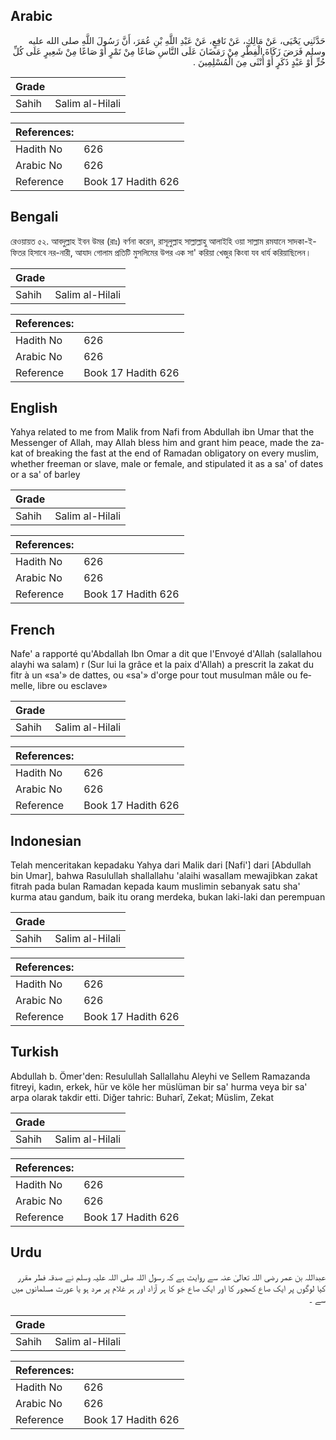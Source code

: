 ## Arabic


<div dir="rtl" lang="ar" style={{fontSize:'larger',backgroundColor:'#f8f9fa',padding:20}}>
حَدَّثَنِي يَحْيَى، عَنْ مَالِكٍ، عَنْ نَافِعٍ، عَنْ عَبْدِ اللَّهِ بْنِ عُمَرَ، أَنَّ رَسُولَ اللَّهِ صلى الله عليه وسلم فَرَضَ زَكَاةَ الْفِطْرِ مِنْ رَمَضَانَ عَلَى النَّاسِ صَاعًا مِنْ تَمْرٍ أَوْ صَاعًا مِنْ شَعِيرٍ عَلَى كُلِّ حُرٍّ أَوْ عَبْدٍ ذَكَرٍ أَوْ أُنْثَى مِنَ الْمُسْلِمِينَ ‏.‏
</div>
<div style={{backgroundColor:'#f8f9fa',padding:20, marginBottom: 10}}><table> <thead> <tr> <th>Grade</th> <th></th> </tr> </thead> <tbody> <tr><td>Sahih</td><td>Salim al-Hilali</td></tr></tbody></table><table> <thead> <tr> <th>References:</th> <th></th> </tr> </thead> <tbody><tr><td>Hadith No</td><td>626</td></tr><tr><td>Arabic No</td><td>626</td></tr><tr><td>Reference</td><td>Book 17 Hadith 626</td></tr></tbody></table></div>

## Bengali


<div dir="ltr" lang="bn" style={{fontSize:'larger',backgroundColor:'#f8f9fa',padding:20}}>
রেওয়ায়ত ৫২. আবদুল্লাহ ইবন উমর (রাঃ) বর্ণনা করেন, রাসূলুল্লাহ সাল্লাল্লাহু আলাইহি ওয়া সাল্লাম রমযানে সাদকা-ই-ফিতর হিসাবে নর-নারী, আযাদ গোলাম প্রতিটি মুসলিমের উপর এক সা' করিয়া খেজুর কিংবা যব ধার্য করিয়াছিলেন।
</div>
<div style={{backgroundColor:'#f8f9fa',padding:20, marginBottom: 10}}><table> <thead> <tr> <th>Grade</th> <th></th> </tr> </thead> <tbody> <tr><td>Sahih</td><td>Salim al-Hilali</td></tr></tbody></table><table> <thead> <tr> <th>References:</th> <th></th> </tr> </thead> <tbody><tr><td>Hadith No</td><td>626</td></tr><tr><td>Arabic No</td><td>626</td></tr><tr><td>Reference</td><td>Book 17 Hadith 626</td></tr></tbody></table></div>

## English


<div dir="ltr" lang="en" style={{fontSize:'larger',backgroundColor:'#f8f9fa',padding:20}}>
Yahya related to me from Malik from Nafi from Abdullah ibn Umar that the Messenger of Allah, may Allah bless him and grant him peace, made the zakat of breaking the fast at the end of Ramadan obligatory on every muslim, whether freeman or slave, male or female, and stipulated it as a sa' of dates or a sa' of barley
</div>
<div style={{backgroundColor:'#f8f9fa',padding:20, marginBottom: 10}}><table> <thead> <tr> <th>Grade</th> <th></th> </tr> </thead> <tbody> <tr><td>Sahih</td><td>Salim al-Hilali</td></tr></tbody></table><table> <thead> <tr> <th>References:</th> <th></th> </tr> </thead> <tbody><tr><td>Hadith No</td><td>626</td></tr><tr><td>Arabic No</td><td>626</td></tr><tr><td>Reference</td><td>Book 17 Hadith 626</td></tr></tbody></table></div>

## French


<div dir="ltr" lang="fr" style={{fontSize:'larger',backgroundColor:'#f8f9fa',padding:20}}>
Nafe' a rapporté qu'Abdallah Ibn Omar a dit que l'Envoyé d'Allah (salallahou alayhi wa salam) r (Sur lui la grâce et la paix d'Allah) a prescrit la zakat du fitr à un «sa'» de dattes, ou «sa'» d'orge pour tout musulman mâle ou femelle, libre ou esclave»
</div>
<div style={{backgroundColor:'#f8f9fa',padding:20, marginBottom: 10}}><table> <thead> <tr> <th>Grade</th> <th></th> </tr> </thead> <tbody> <tr><td>Sahih</td><td>Salim al-Hilali</td></tr></tbody></table><table> <thead> <tr> <th>References:</th> <th></th> </tr> </thead> <tbody><tr><td>Hadith No</td><td>626</td></tr><tr><td>Arabic No</td><td>626</td></tr><tr><td>Reference</td><td>Book 17 Hadith 626</td></tr></tbody></table></div>

## Indonesian


<div dir="ltr" lang="id" style={{fontSize:'larger',backgroundColor:'#f8f9fa',padding:20}}>
Telah menceritakan kepadaku Yahya dari Malik dari [Nafi'] dari [Abdullah bin Umar], bahwa Rasulullah shallallahu 'alaihi wasallam mewajibkan zakat fitrah pada bulan Ramadan kepada kaum muslimin sebanyak satu sha' kurma atau gandum, baik itu orang merdeka, bukan laki-laki dan perempuan
</div>
<div style={{backgroundColor:'#f8f9fa',padding:20, marginBottom: 10}}><table> <thead> <tr> <th>Grade</th> <th></th> </tr> </thead> <tbody> <tr><td>Sahih</td><td>Salim al-Hilali</td></tr></tbody></table><table> <thead> <tr> <th>References:</th> <th></th> </tr> </thead> <tbody><tr><td>Hadith No</td><td>626</td></tr><tr><td>Arabic No</td><td>626</td></tr><tr><td>Reference</td><td>Book 17 Hadith 626</td></tr></tbody></table></div>

## Turkish


<div dir="ltr" lang="tr" style={{fontSize:'larger',backgroundColor:'#f8f9fa',padding:20}}>
Abdullah b. Ömer'den: Resulullah Sallallahu Aleyhi ve Sellem Ramazanda fitreyi, kadın, erkek, hür ve köle her müslüman bir sa' hurma veya bir sa' arpa olarak takdir etti. Diğer tahric: Buharî, Zekat; Müslim, Zekat
</div>
<div style={{backgroundColor:'#f8f9fa',padding:20, marginBottom: 10}}><table> <thead> <tr> <th>Grade</th> <th></th> </tr> </thead> <tbody> <tr><td>Sahih</td><td>Salim al-Hilali</td></tr></tbody></table><table> <thead> <tr> <th>References:</th> <th></th> </tr> </thead> <tbody><tr><td>Hadith No</td><td>626</td></tr><tr><td>Arabic No</td><td>626</td></tr><tr><td>Reference</td><td>Book 17 Hadith 626</td></tr></tbody></table></div>

## Urdu


<div dir="rtl" lang="ur" style={{fontSize:'larger',backgroundColor:'#f8f9fa',padding:20}}>
عبداللہ بن عمر رضی اللہ تعالیٰ عنہ سے روایت ہے کہ رسول اللہ صلی اللہ علیہ وسلم نے صدقہ فطر مقرر کیا لوگوں پر ایک صاع کھجور کا اور ایک صاع جَو کا ہر آزاد اور ہر غلام پر مرد ہو یا عورت مسلمانوں میں سے ۔
</div>
<div style={{backgroundColor:'#f8f9fa',padding:20, marginBottom: 10}}><table> <thead> <tr> <th>Grade</th> <th></th> </tr> </thead> <tbody> <tr><td>Sahih</td><td>Salim al-Hilali</td></tr></tbody></table><table> <thead> <tr> <th>References:</th> <th></th> </tr> </thead> <tbody><tr><td>Hadith No</td><td>626</td></tr><tr><td>Arabic No</td><td>626</td></tr><tr><td>Reference</td><td>Book 17 Hadith 626</td></tr></tbody></table></div>